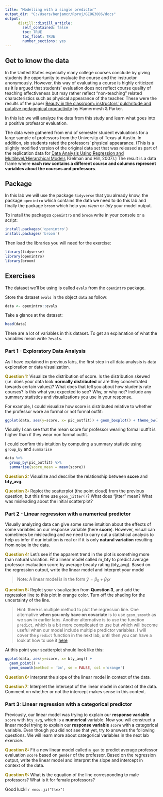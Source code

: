 ```yaml
---
title: "Modelling with a single predictor"
output_dir: "C:/Users/benjamcr/Rproj/GEOG3006/docs"
output: 
      distill::distill_article:
        self_contained: false
        toc: TRUE
        toc_float: TRUE
        number_sections: yes
---
```


## Get to know the data

In the United States especially many college courses conclude by giving students the opportunity to evaluate the course and the instructor anonymously. However, this way of evaluating a course is highly criticized as it is argued that students' evaluation does not reflect course quality of teaching effectiveness but may rather reflect "non-teaching" related characteristics such as physical appearance of the teacher. These were the results of the paper [Beauty in the classroom: instructors' pulchritude and putative pedagogical productivity](https://www.sciencedirect.com/science/article/pii/S0272775704001165) by Hamermesh & Parker.

In this lab we will analyze the data from this study and learn what goes into a positive professor evaluation.

The data were gathered from end of semester student evaluations for a large sample of professors from the University of Texas at Austin. In addition, six students rated the professors’ physical appearance. (This is a slightly modified version of the original data set that was released as part of the replication data for [Data Analysis Using Regression and Multilevel/Hierarchical Models](https://www.cambridge.org/core/books/data-analysis-using-regression-and-multilevelhierarchical-models/32A29531C7FD730C3A68951A17C9D983#:~:text=Book%20description,nonlinear%20regression%20and%20multilevel%20models.) (Gelman and Hill, 2007).) The result is a data frame where **each row contains a different course and columns represent variables about the courses and professors**.

## Package

In this lab we will use the package `tidyverse` that you already know, the package `openintro` which contains the data we need to do this lab and finally the package `broom` which help you *clean* or *tidy* your model output.

To install the packages `openintro` and `broom` write in your console or a script:

```r
install.packages('openintro')
install.packages('broom')
```

Then load the libraries you will need for the exercise:

```r
library(tidyverse)
library(openintro)
library(broom)
```


## Exercises

The dataset we’ll be using is called `evals` from the `openintro` package.

Store the dataset `evals` in the object `data` as follow:
 
```r
data <- openintro::evals
```

Take a glance at the dataset:

```r
head(data)
```

There are a lot of variables in this dataset. To get an explanation of what the variables mean write `?evals`.


### Part 1 - Exploratory Data Analysis

As I have explained in previous labs, the first step in all data analysis is data exploration or data visualization.

<span style="color: #9B870C;">**Question 1:**</span> Visualize the distribution of score. Is the distribution skewed (i.e. does your data look **normally distributed** or are they concentrated towards certain values)? What does that tell you about how students rate courses? Is this what you expected to see? Why, or why not? Include any summary statistics and visualizations you use in your response.

For example, I could visualize how score is distributed relative to whether the professor wore an formal or not formal outfit:

```r
ggplot(data, aes(y=score, x= pic_outfit)) + geom_boxplot() + theme_bw()
```

Visually I can see that the mean score for professor wearing formal outfit is higher than if they wear non formal outfit.

I could confirm this intuition by computing a summary statistic using `group_by` and `summarise`

```r
data %>% 
  group_by(pic_outfit) %>% 
  summarise(score_mean = mean(score))
```


<span style="color: #9B870C;">**Question 2:**</span> Visualize and describe the relationship between **score** and **bty_avg**.

<span style="color: #9B870C;">**Question 3:**</span>  Replot the scatterplot (the point cloud) from the previous question, but this time use `geom_jitter()`? What does “jitter” mean? What was misleading about the initial scatterplot?

### Part 2 - Linear regression with a numerical predictor

Visually analyzing data can give some some intuition about the effects of some variables on our response variable (here **score**). However, visual can sometimes be misleading and we need to carry out a statistical analysis to help us infer if our intuition is real or if it is only **natural variation** resulting from noise in the data.

<span style="color: #9B870C;">**Question 4:**</span> Let’s see if the apparent trend in the plot is something more than natural variation. Fit a linear model called m_bty to predict average professor evaluation score by average beauty rating (bty_avg). Based on the regression output, write the linear model and interpret your model

> Note: A linear model is in the form $\hat{y} = \beta_0 + \beta_1x$

<span style="color: #9B870C;">**Question 5:**</span> Replot your visualization from **Question 3**, and add the regression line to this plot in orange color. Turn off the shading for the uncertainty of the line.

> Hint: there is multiple method to plot the regression line. One alternative **when you only have on covariate** is to use `geom_smooth` as we saw in earlier labs. Another alternative is to use the function `predict`, which is a bit more complicated to use but which will become useful when our model include multiple predictor variables. I will cover the `predict` function in the next lab, until then you can have a look at how to use it [here](http://www.sthda.com/english/articles/40-regression-analysis/166-predict-in-r-model-predictions-and-confidence-intervals/)

At this point your scatterplot should look like this:

```r
ggplot(data, aes(y=score, x= bty_avg)) + 
  geom_point() + 
  geom_smooth(method = 'lm', se = FALSE, col ='orange')
```

<span style="color: #9B870C;">**Question 6:**</span> Interpret the slope of the linear model in context of the data.


<span style="color: #9B870C;">**Question 7:**</span> Interpret the intercept of the linear model in context of the data. Comment on whether or not the intercept makes sense in this context.

### Part 3: Linear regression with a categorical predictor

Previously, our linear model was trying to explain our **response variable** `score` with `bty_avg`, which is a **numerical** variable. Now you will construct a linear model trying to explain our **response variable** `score` with a categorical variable. Even though you did not see that yet, try to answers the following questions. We will learn more about categorical variables in the next lab exercise.

<span style="color: #9B870C;">**Question 8:**</span> Fit a new linear model called `m_gen` to predict average professor evaluation `score` based on `gender` of the professor. Based on the regression output, write the linear model and interpret the slope and intercept in context of the data.

<span style="color: #9B870C;">**Question 9:**</span> What is the equation of the line corresponding to male professors? What is it for female professors?

Good luck! `r emo::ji("flex")`
